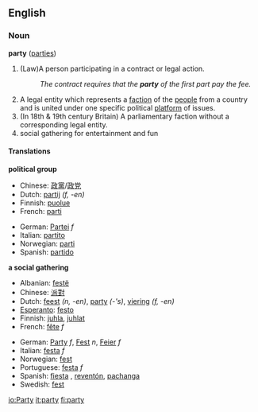 ==English==

{{rank|spirit|sometimes|account|453|party|sight|electronic|sea}}

===Noun===
'''party''' ([[parties]])

#(Law)A person participating in a contract or legal action.
#:''The contract requires that the '''party''' of the first part pay the fee.''
#A legal entity which represents a [[faction]] of the [[people]] from a country and is united under one specific political [[platform]] of issues.
#(In 18th & 19th century Britain) A parliamentary faction without a corresponding legal entity.
#social gathering for entertainment and fun

====Translations====
'''political group'''
{{top}}
*Chinese: [[政黨]]/[[政党]]
*Dutch: [[partij]] ''(f, -en)''
*Finnish: [[puolue]]
*French: [[parti]] {{n}}
{{mid}}
*German: [[Partei]] ''f''
*Italian: [[partito]] {{n}}
*Norwegian: [[parti]] {{n}}
*Spanish: [[partido]] {{m}}
{{bottom}}

<!--Uncomment when adding first translation
'''a parliamentary faction'''
{{top}}
{{mid}}
{{bottom}}
-->

'''a social gathering'''
{{top}}
*Albanian: [[festë]]
*Chinese: [[派對]]
*Dutch: [[feest]] ''(n, -en)'', [[party]] ''(-'s)'', [[viering]] ''(f, -en)''
*[[Esperanto]]: [[festo]]
*Finnish: [[juhla]], [[juhlat]]
*French: [[fête]] ''f''
{{mid}}
*German: [[Party]] ''f'', [[Fest]] ''n'', [[Feier]] ''f''
*Italian: [[festa]] ''f''
*Norwegian: [[fest]] {{m}}
*Portuguese: [[festa]] ''f''
*Spanish: [[fiesta]] {{f}}, [[reventón]], [[pachanga]]
*Swedish: [[fest]]
{{bottom}}

[[io:Party]]
[[it:party]]
[[fi:party]]